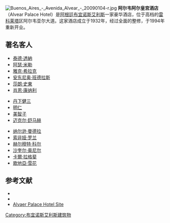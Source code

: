[[Image:Buenos_Aires_-_Avenida_Alvear_-_20090104-r.jpg|thumb]]
{{Location map | Argentina Buenos Aires
| lat_deg = 34 | lat_min = 35 | lat_sec = 15.7 | lat_dir = S
| lon_deg = 58 | lon_min = 23 | lon_sec = 19.7 | lon_dir = W 
| label = '''阿尔韦阿尔皇宫酒店'''
| position = left
| mark = Red pog.svg
| marksize = 10
| width = 240
| float = right
| caption = '''阿尔韦阿尔皇宫酒店'''在布宜诺斯艾利斯市的位置
| alt = 阿尔韦阿尔皇宫酒店
}}
'''阿尔韦阿尔皇宫酒店'''（Alvear Palace Hotel）是[[阿根廷|阿根廷]][[布宜诺斯艾利斯|布宜诺斯艾利斯]]一家豪华酒店，位于高档的[[雷科莱塔|雷科莱塔]]区阿尔韦亚尔大道。这家酒店成立于1932年，经过全面的整修，于1994年重新开业。

==著名客人==
{{col-start}}
{{col-3}}
* [[泰德·透納|泰德·透納]]   
* [[阿瑟·米勒|阿瑟·米勒]]
* [[雅克·希拉克|雅克·希拉克]]
* [[安东尼奥·班德拉斯|安东尼奥·班德拉斯]]
* [[莎朗·史東|莎朗·史東]]
* [[肖恩·康纳利|肖恩·康纳利]]

{{col-3}}
* [[丹下健三|丹下健三]]
* [[明仁|明仁]]
* [[美智子_(上皇后)|美智子]]
* [[迈克尔·舒马赫|迈克尔·舒马赫]]

{{col-3}}
* [[纳尔逊·曼德拉|纳尔逊·曼德拉]]
* [[索非娅·罗兰|索非娅·罗兰]]
* [[赫尔穆特·科尔|赫尔穆特·科尔]]
* [[沙奎尔·奥尼尔|沙奎尔·奥尼尔]]
* [[卡爾·拉格斐|卡爾·拉格斐]]
* [[歌地亞·雪花|歌地亞·雪花]]

{{col-end}}

==参考文献==
*{{cite news | url=http://www.telegraph.co.uk/travel/destinations/southamerica/argentina/740547/My-kind-of-town-Buenos-Aires.html | title=My kind of town: Buenos Aires | work=Daily Telegraph | accessdate=2008-10-06 | location=London | first=Polly | last=Evans | date=2007-03-19 | archive-date=2016-01-12 | archive-url=https://web.archive.org/web/20160112185445/http://www.telegraph.co.uk/travel/destinations/southamerica/argentina/740547/My-kind-of-town-Buenos-Aires.html | dead-url=no }}
*{{cite news|url=http://www.rionegro.com.ar/diario/eh/2008/10/05/15229.php|title=EN EL ALVEAR PALACE HOTEL MEDIA TARDE. EL CHEF PATISSIER RICARDO BASCONCELLOS COMPARTE SUS DELICIAS PARA UN ENCUENTRO EXQUISITO CON FAMILIARES Y AMIGOS. SENCILLEZ Y SOFISTICACIÓN AL MISMO TIEMPO, UN MIX IRRESISTIBLE.|work=Rio Negro|accessdate=2008-10-06|language=es|archive-url=https://web.archive.org/web/20081008225716/http://www.rionegro.com.ar/diario/eh/2008/10/05/15229.php|archive-date=2008-10-08|dead-url=yes}}
*[http://www.alvearpalace.com Alvaer Palace Hotel Site] {{Wayback|url=http://www.alvearpalace.com/ |date=20190627133553 }}
{{coord|34|35|15.7|S|58|23|19.7|W|region:AR_type:landmark|display=title}}

[[Category:布宜诺斯艾利斯建筑物|Category:布宜诺斯艾利斯建筑物]]